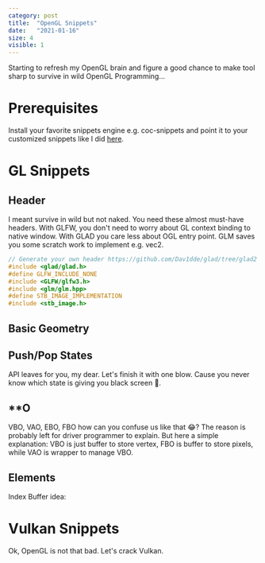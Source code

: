 ```yaml
---
category: post
title:  "OpenGL Snippets"
date:   "2021-01-16"
size: 4
visible: 1
---
```


Starting to refresh my OpenGL brain and figure a good chance to make tool sharp to survive in wild OpenGL Programming...

# Prerequisites
Install your favorite snippets engine e.g. coc-snippets and point it to your customized snippets like I did [here](?).

# GL Snippets
## Header
I meant survive in wild but not naked. You need these almost must-have headers. With GLFW, you don't need to worry about GL context binding to native window. With GLAD you care less about OGL entry point. GLM saves you some scratch work to implement e.g. vec2.

```cpp
// Generate your own header https://github.com/Dav1dde/glad/tree/glad2
#include <glad/glad.h>
#define GLFW_INCLUDE_NONE
#include <GLFW/glfw3.h>
#include <glm/glm.hpp>
#define STB_IMAGE_IMPLEMENTATION
#include <stb_image.h>
```

## Basic Geometry


## Push/Pop States
API leaves for you, my dear. Let's finish it with one blow. Cause you never know which state is giving you black screen 🤦.


## \*\*O
VBO, VAO, EBO, FBO how can you confuse us like that 😂? The reason is probably left for driver programmer to explain. But here a simple explanation: VBO is just buffer to store vertex, FBO is buffer to store pixels, while VAO is wrapper to manage VBO.


## Elements
Index Buffer idea:


# Vulkan Snippets
Ok, OpenGL is not that bad. Let's crack Vulkan.


